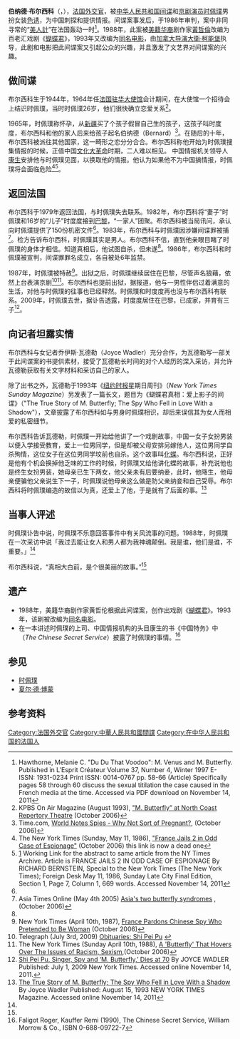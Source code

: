 '''伯纳德·布尔西科'''（{{lang-fr|Bernard Boursicot}}，{{bd|1944年|8月12日|||catIdx=B}}），[[法国|法国]][[外交官|外交官]]，被[[中华人民共和国|中华人民共和国]][[间谍|间谍]]和[[京剧|京剧]][[演员|演员]][[时佩璞|时佩璞]]男扮女装[[色诱|色诱]]，为中国刺探和提供情报。间谍案事发后，于1986年审判，案中非同寻常的“[[美人計|美人計]]”在法国轰动一时<ref>Hawthorne, Melanie C. "Du Du That Voodoo": M. Venus and M. Butterfly. Published in L'Esprit Créateur Volume 37, Number 4, Winter 1997 E-ISSN: 1931-0234 Print ISSN: 0014-0767 pp. 58-66 (Article) Specifically pages 58 through 60 discuss the sexual titilation the case caused in the French media at the time. Accessed via PDF download on November 14, 2011</ref>。1988年，此案被[[美籍华人|美籍华裔]]剧作家[[黃哲倫|黃哲倫]]改编为百老汇戏剧《[[蝴蝶君|蝴蝶君]]》，1993年又改编为[[蝴蝶君_(电影)|同名电影]]，由[[加拿大|加拿大]][[导演|导演]][[大衛·柯能堡|大衛·柯能堡]]执导，此剧和电影把此间谍案又引起公众的兴趣，并且激发了文艺界对间谍案的兴趣。

==做间谍==
布尔西科生于1944年，1964年任[[法国驻华大使馆|法国驻华大使馆]]会计期间，在大使馆一个招待会上结识时佩璞，当时时佩璞26岁，他们很快确立恋爱关系<ref name=kbps>KPBS On Air Magazine (August 1993), [http://www.patteproductions.com/Previews/Archive/prev93/oa930800.htm "M. Butterfly” at North Coast Repertory Theatre] {{Wayback|url=http://www.patteproductions.com/Previews/Archive/prev93/oa930800.htm |date=20160303173034 }} (October 2006)</ref>。

1965年，时佩璞称怀孕，从[[新疆维吾尔自治区|新疆]]买了个孩子假冒自己生的孩子，这孩子叫时度度，布尔西科和他的家人后来给孩子起名伯纳德（Bernard）<ref name=time1>Time.com, [http://jcgi.pathfinder.com/time/magazine/article/0,9171,961430,00.html World Notes Spies - Why Not Sort of Pregnant?]{{Dead link|date=2019年5月 |bot=InternetArchiveBot |fix-attempted=yes }}, (October 2006)</ref>。在随后的十年，布尔西科被派往其他国家，这一畸形之恋分分合合。布尔西科称他开始为时佩璞搜集情报的时候，正值中国[[文化大革命|文化大革命]]时期，二人难以相见。 中国情报机关领导人[[康生|康生]]安排他与时佩璞见面，以换取他的情报。他认为如果他不为中国搞情报，时佩璞将会面临危险<ref name=nyt1>The New York Times (Sunday, May 11, 1986), [http://blake.montclair.edu/~dursop/106fall04_hwang_nytarticle.htm "France Jails 2 in Odd Case of Espionage"] {{Wayback|url=http://blake.montclair.edu/~dursop/106fall04_hwang_nytarticle.htm |date=20070313210546 }} (October 2006) this link is now a dead one</ref><ref>[http://www.nytimes.com/1986/05/11/world/france-jails-2-in-odd-case-of-espionage.html?scp=1&sq=France%20Jails%202%20in%20Odd%20Case%20of%20Espionage&st=cse] {{Wayback|url=http://www.nytimes.com/1986/05/11/world/france-jails-2-in-odd-case-of-espionage.html?scp=1&sq=France%20Jails%202%20in%20Odd%20Case%20of%20Espionage&st=cse |date=20150212145401 }} Working Link for the abstract to same article from the NY Times Archive. Article is FRANCE JAILS 2 IN ODD CASE OF ESPIONAGE By RICHARD BERNSTEIN, Special to the New York Times (The New York Times); Foreign Desk May 11, 1986, Sunday Late City Final Edition, Section 1, Page 7, Column 1, 669 words.  Accessed November 14, 2011</ref>。

==返回法国==
布尔西科于1979年返回法国，与时佩璞失去联系。1982年，布尔西科将“妻子”时佩璞和16岁的“儿子”时度度接到[[巴黎|巴黎]]，“一家人”团聚。布尔西科被当局讯问，承认向时佩璞提供了150份机密文件<ref name=nyt1/>。1983年，布尔西科与时佩璞因涉嫌间谍罪被捕<ref name=asiat>Asia Times Online (May 4th 2005) [http://www.atimes.com/atimes/China/GE04Ad02.html Asia's two butterfly syndromes] {{Wayback|url=http://www.atimes.com/atimes/China/GE04Ad02.html |date=20150111031235 }}, (October 2006)</ref>。检方告诉布尔西科，时佩璞其实是男人。布尔西科不信，直到他亲眼目睹了时佩璞的身体才相信。知道真相后，他试图自杀，但未遂<ref name=kbps/>。1986年，布尔西科和时佩璞被宣判，间谍罪罪名成立，各自被处6年监禁。

1987年，时佩璞被特赦<ref name=nyt2>New York Times (April 10th, 1987), [http://query.nytimes.com/gst/fullpage.html?res=9B0DE3D61138F933A25757C0A961948260 France Pardons Chinese Spy Who Pretended to Be Woman] {{Wayback|url=http://query.nytimes.com/gst/fullpage.html?res=9B0DE3D61138F933A25757C0A961948260 |date=20090201143527 }} (October 2006)</ref>。出狱之后，时佩璞继续居住在巴黎，尽管声名狼藉，依然上台表演京剧<ref>Telegraph (July 3rd, 2009) [http://www.telegraph.co.uk/news/obituaries/5735335/Shi-Pei-Pu.html  Obituaries: Shi Pei Pu] {{Wayback|url=http://www.telegraph.co.uk/news/obituaries/5735335/Shi-Pei-Pu.html |date=20131228075256 }}</ref><ref name=nyt3>The New York Times (Sunday April 10th, 1988), [http://theater2.nytimes.com/mem/theater/treview.html?res=940DE7DA1039F933A25757C0A96E948260 A 'Butterfly' That Hovers Over The Issues of Racism, Sexism,](October 2006)</ref>。布尔西科也提前出狱，据报道，他与一男性伴侣过着满意的生活，对他与时佩璞的往事也已经释然。时佩璞和时度度再也没与布尔西科有联系。2009年，时佩璞去世，据讣告透露，时度度居住在巴黎，已成家，并育有三子<ref name="#1">[http://www.nytimes.com/2009/07/02/world/asia/02shi.html?scp=2&sq=Bernard%20Boursicot&st=cse Shi Pei Pu, Singer, Spy and ‘M. Butterfly,’ Dies at 70] {{Wayback|url=http://www.nytimes.com/2009/07/02/world/asia/02shi.html?scp=2&sq=Bernard%20Boursicot&st=cse |date=20171025074843 }} By JOYCE WADLER Published: July 1, 2009 New York Times.  Accessed online November 14, 2011.</ref>。

== 向记者坦露实情==
布尔西科与女记者乔伊斯·瓦德勒（Joyce Wadler）充分合作，为瓦德勒写一部关于此间谍案的书提供素材，接受了瓦德勒长时间的对个人经历的深入采访，并允许瓦德勒获取有关文字材料和采访自己的家人。

除了出书之外，瓦德勒于1993年《[[纽约时报|纽约时报]]星期日周刊》（''New York Times Sunday Magazine''）另发表了一篇长文，题目为《蝴蝶君真相：爱上影子的间谍》（"The True Story of M. Butterfly; The Spy Who Fell in Love With a Shadow"），文章披露了布尔西科如与男身时佩璞相识，却后来误信其为女人而相爱的私密细节。

布尔西科告诉瓦德勒，时佩璞一开始给他讲了一个戏剧故事，中国一女子女扮男装以便入学接受教育，爱上一位男同学，但是却被父母安排另嫁他人，这位男同学自杀殉情，这位女子在这位男同学坟前也自杀。这个故事叫[[梁山伯與祝英台|化蝶]]。布尔西科说，正好是他有个机会换掉他乏味的工作的时候，时佩璞又给他讲化蝶的故事，补充说他也是终生女扮男装，她母亲已生下两女，他父亲未有后要纳妾，此时，他降生，他母亲便骗他父亲说生下一子，时佩璞说他母亲这么做是防父亲纳妾和自己受辱。布尔西科将时佩璞编造的故信以为真，还爱上了他，于是就有了后面的事。<ref>[http://www.nytimes.com/1993/08/15/magazine/the-true-story-of-m-butterfly-the-spy-who-fell-in-love-with-a-shadow.html?pagewanted=all&src=pm The True Story of M. Butterfly; The Spy Who Fell in Love With a Shadow] {{Wayback|url=http://www.nytimes.com/1993/08/15/magazine/the-true-story-of-m-butterfly-the-spy-who-fell-in-love-with-a-shadow.html?pagewanted=all&src=pm |date=20150212145405 }} By Joyce Wadler Published: August 15, 1993 NEW YORK TIMES Magazine. Accessed online November 14, 2011</ref>

==当事人评述==
时佩璞讣告中说，时佩璞不乐意回答事件中有关风流事的问题。1988年，时佩璞在一次采访中说「我过去能让女人和男人都为我神魂颠倒。我是谁，他们是谁，不重要。」<ref name="#1"/>

布尔西科说，“真相大白前，是个很美丽的故事。”<ref name=kbps/>

==遗产==
*1988年，美籍华裔剧作家黄哲伦根据此间谍案，创作出戏剧《[[蝴蝶君|蝴蝶君]]》。1993年，该剧被改编为[[蝴蝶君_(电影)|同名电影]]。
*在一本讲述时佩璞的上司、中国情报机构的头目康生的书《中国特务》中（''The Chinese Secret Service''）披露了时佩璞的事情。<ref name="fal">Faligot Roger, Kauffer Remi (1990), The Chinese Secret Service, William Morrow & Co., ISBN 0-688-09722-7</ref>

==参见==
*[[时佩璞|时佩璞]]
*[[夏尔·德·博蒙|夏尔·德·博蒙]]

==参考资料==
{{reflist|2}}

{{DEFAULTSORT:Boursicot, Bernard}}

[[Category:法国外交官|Category:法国外交官]]
[[Category:中華人民共和國間諜|Category:中華人民共和國間諜]]
[[Category:在中华人民共和国的法国人|Category:在中华人民共和国的法国人]]